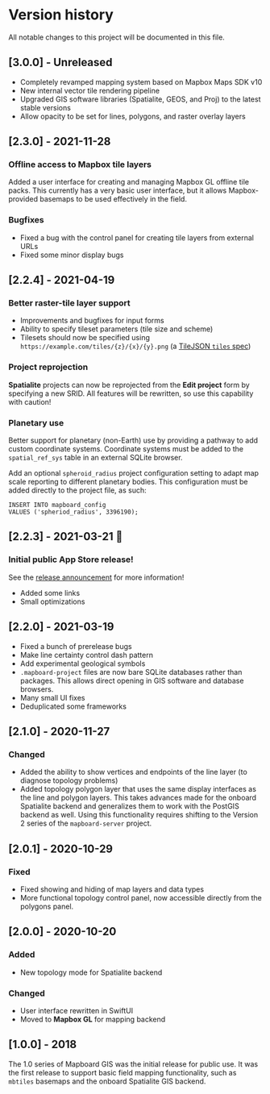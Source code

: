 
# Version history

All notable changes to this project will be documented in this file.

## [3.0.0] - Unreleased

- Completely revamped mapping system based on Mapbox Maps SDK v10
- New internal vector tile rendering pipeline
- Upgraded GIS software libraries (Spatialite, GEOS, and Proj)
  to the latest stable versions
- Allow opacity to be set for lines, polygons, and raster overlay
  layers

## [2.3.0] - 2021-11-28

### Offline access to Mapbox tile layers

Added a user interface for creating and managing Mapbox GL offline tile packs.
This currently has a very basic user interface, but it allows Mapbox-provided basemaps
to be used effectively in the field.

### Bugfixes

- Fixed a bug with the control panel for creating tile layers from external URLs
- Fixed some minor display bugs

## [2.2.4] - 2021-04-19

### Better raster-tile layer support

- Improvements and bugfixes for input forms
- Ability to specify tileset parameters (tile size and scheme)
- Tilesets should now be specified using `https://example.com/tiles/{z}/{x}/{y}.png` (a [TileJSON `tiles` spec](https://github.com/mapbox/tilejson-spec/tree/master/2.2.0))

### Project reprojection

**Spatialite** projects can now be reprojected from the **Edit project** form by specifying a new SRID. All features will be rewritten, so use this capability with caution!

### Planetary use

Better support for planetary (non-Earth) use by providing a pathway to add custom coordinate systems.
Coordinate systems must be added to the `spatial_ref_sys` table in an external SQLite browser.

Add an optional `spheroid_radius` project configuration setting to adapt map scale reporting to different planetary bodies.
This configuration must be added directly to the project file, as such:

```
INSERT INTO mapboard_config
VALUES ('spheriod_radius', 3396190);
```

## [2.2.3] - 2021-03-21 🎉

### Initial public App Store release!

See the [release announcement](https://davenquinn.com/blog/2021/3/mapboard-gis-released)
for more information!

- Added some links
- Small optimizations

## [2.2.0] - 2021-03-19

- Fixed a bunch of prerelease bugs
- Make line certainty control dash pattern
- Add experimental geological symbols
- `.mapboard-project` files are now bare SQLite databases rather than packages.
  This allows direct opening in GIS software and database browsers.
- Many small UI fixes
- Deduplicated some frameworks

## [2.1.0] - 2020-11-27

### Changed

- Added the ability to show vertices and endpoints of the line layer (to diagnose topology problems)
- Added topology polygon layer that uses the same display interfaces as
  the line and polygon layers. This takes advances made for the onboard Spatialite
  backend and generalizes them to work with the PostGIS backend as well.
  Using this functionality requires shifting to the Version 2 series of
  the `mapboard-server` project.

## [2.0.1] - 2020-10-29

### Fixed

- Fixed showing and hiding of map layers and data types
- More functional topology control panel, now accessible
  directly from the polygons panel.

## [2.0.0] - 2020-10-20

### Added

- New topology mode for Spatialite backend

### Changed

- User interface rewritten in SwiftUI
- Moved to **Mapbox GL** for mapping backend

## [1.0.0] - 2018

The 1.0 series of Mapboard GIS was the initial release for public use. It was the first
release to support basic field mapping functionality, such as `mbtiles` basemaps and the
onboard Spatialite GIS backend.


```

```
